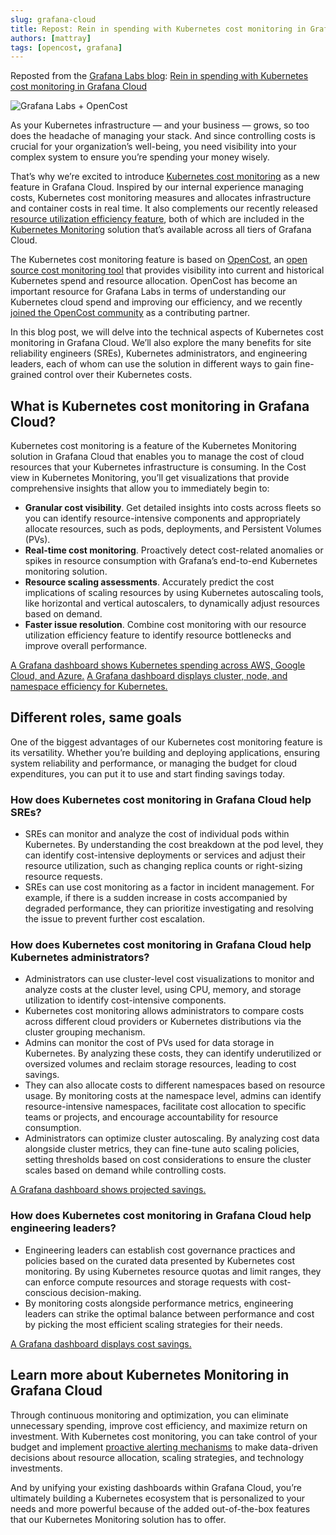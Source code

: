 ```yaml
---
slug: grafana-cloud
title: Repost: Rein in spending with Kubernetes cost monitoring in Grafana Cloud
authors: [mattray]
tags: [opencost, grafana]
---
```

Reposted from the [Grafana Labs blog](https://grafana.com/blog/): [Rein in spending with Kubernetes cost monitoring in Grafana Cloud](https://grafana.com/blog/2023/06/26/rein-in-spending-with-kubernetes-cost-monitoring-in-grafana-cloud/)

![Grafana Labs + OpenCost](./img/image3.png)

<!--truncate-->

As your Kubernetes infrastructure — and your business — grows, so too does the headache of managing your stack. And since controlling costs is crucial for your organization’s well-being, you need visibility into your complex system to ensure you’re spending your money wisely.

That’s why we’re excited to introduce [Kubernetes cost monitoring](https://grafana.com/docs/grafana-cloud/kubernetes-monitoring/cost-monitoring/?pg=blog&plcmt=body-txt) as a new feature in Grafana Cloud. Inspired by our internal experience managing costs, Kubernetes cost monitoring measures and allocates infrastructure and container costs in real time. It also complements our recently released [resource utilization efficiency feature](https://grafana.com/blog/2023/03/03/how-to-optimize-resource-utilization-with-kubernetes-monitoring-for-grafana-cloud/?pg=blog&plcmt=body-txt), both of which are included in the [Kubernetes Monitoring](https://grafana.com/solutions/kubernetes/?pg=blog&plcmt=body-txt) solution that’s available across all tiers of Grafana Cloud.

The Kubernetes cost monitoring feature is based on [OpenCost](https://www.opencost.io/), an [open source cost monitoring tool](https://github.com/opencost/opencost) that provides visibility into current and historical Kubernetes spend and resource allocation. OpenCost has become an important resource for Grafana Labs in terms of understanding our Kubernetes cloud spend and improving our efficiency, and we recently [joined the OpenCost community](https://grafana.com/blog/2023/02/02/how-grafana-labs-uses-and-contributes-to-opencost-the-open-source-project-for-real-time-cost-monitoring-in-kubernetes/?pg=blog&plcmt=body-txt) as a contributing partner.

In this blog post, we will delve into the technical aspects of Kubernetes cost monitoring in Grafana Cloud. We’ll also explore the many benefits for site reliability engineers (SREs), Kubernetes administrators, and engineering leaders, each of whom can use the solution in different ways to gain fine-grained control over their Kubernetes costs.

## What is Kubernetes cost monitoring in Grafana Cloud?

Kubernetes cost monitoring is a feature of the Kubernetes Monitoring solution in Grafana Cloud that enables you to manage the cost of cloud resources that your Kubernetes infrastructure is consuming. In the Cost view in Kubernetes Monitoring, you’ll get visualizations that provide comprehensive insights that allow you to immediately begin to:

  * **Granular cost visibility**. Get detailed insights into costs across fleets so you can identify resource-intensive components and appropriately allocate resources, such as pods, deployments, and Persistent Volumes (PVs).
  * **Real-time cost monitoring**. Proactively detect cost-related anomalies or spikes in resource consumption with Grafana’s end-to-end Kubernetes monitoring solution.
  * **Resource scaling assessments**. Accurately predict the cost implications of scaling resources by using Kubernetes autoscaling tools, like horizontal and vertical autoscalers, to dynamically adjust resources based on demand.
  * **Faster issue resolution**. Combine cost monitoring with our resource utilization efficiency feature to identify resource bottlenecks and improve overall performance.

[A Grafana dashboard shows Kubernetes spending across AWS, Google Cloud, and Azure.](https://grafana.com/media/blog/k8s-cost-monitoring/k8s-cost-monitoring-4.png)
[A Grafana dashboard displays cluster, node, and namespace efficiency for Kubernetes.](https://grafana.com/media/blog/k8s-cost-monitoring/k8s-cost-monitoring-1.png)
## Different roles, same goals

One of the biggest advantages of our Kubernetes cost monitoring feature is its versatility. Whether you’re building and deploying applications, ensuring system reliability and performance, or managing the budget for cloud expenditures, you can put it to use and start finding savings today.
### How does Kubernetes cost monitoring in Grafana Cloud help SREs?

  * SREs can monitor and analyze the cost of individual pods within Kubernetes. By understanding the cost breakdown at the pod level, they can identify cost-intensive deployments or services and adjust their resource utilization, such as changing replica counts or right-sizing resource requests.
  * SREs can use cost monitoring as a factor in incident management. For example, if there is a sudden increase in costs accompanied by degraded performance, they can prioritize investigating and resolving the issue to prevent further cost escalation.

### How does Kubernetes cost monitoring in Grafana Cloud help Kubernetes administrators?

  * Administrators can use cluster-level cost visualizations to monitor and analyze costs at the cluster level, using CPU, memory, and storage utilization to identify cost-intensive components.
  * Kubernetes cost monitoring allows administrators to compare costs across different cloud providers or Kubernetes distributions via the cluster grouping mechanism.
  * Admins can monitor the cost of PVs used for data storage in Kubernetes. By analyzing these costs, they can identify underutilized or oversized volumes and reclaim storage resources, leading to cost savings.
  * They can also allocate costs to different namespaces based on resource usage. By monitoring costs at the namespace level, admins can identify resource-intensive namespaces, facilitate cost allocation to specific teams or projects, and encourage accountability for resource consumption.
  * Administrators can optimize cluster autoscaling. By analyzing cost data alongside cluster metrics, they can fine-tune auto scaling policies, setting thresholds based on cost considerations to ensure the cluster scales based on demand while controlling costs.

[A Grafana dashboard shows projected savings.](https://grafana.com/media/blog/k8s-cost-monitoring/k8s-cost-monitoring-3.jpg)

### How does Kubernetes cost monitoring in Grafana Cloud help engineering leaders?

  * Engineering leaders can establish cost governance practices and policies based on the curated data presented by Kubernetes cost monitoring. By using Kubernetes resource quotas and limit ranges, they can enforce compute resources and storage requests with cost-conscious decision-making.
  * By monitoring costs alongside performance metrics, engineering leaders can strike the optimal balance between performance and cost by picking the most efficient scaling strategies for their needs.

[A Grafana dashboard displays cost savings.](https://grafana.com/media/blog/k8s-cost-monitoring/k8s-cost-monitoring-2.jpg)

## Learn more about Kubernetes Monitoring in Grafana Cloud

Through continuous monitoring and optimization, you can eliminate unnecessary spending, improve cost efficiency, and maximize return on investment. With Kubernetes cost monitoring, you can take control of your budget and implement [proactive alerting mechanisms](https://grafana.com/blog/2023/03/17/how-to-migrate-existing-grafana-dashboards-and-alerts-into-kubernetes-monitoring-in-grafana-cloud/?pg=blog&plcmt=body-txt#migrating-existing-kubernetes-alerts-to-grafana-cloud) to make data-driven decisions about resource allocation, scaling strategies, and technology investments.

And by unifying your existing dashboards within Grafana Cloud, you’re ultimately building a Kubernetes ecosystem that is personalized to your needs and more powerful because of the added out-of-the-box features that our Kubernetes Monitoring solution has to offer.
